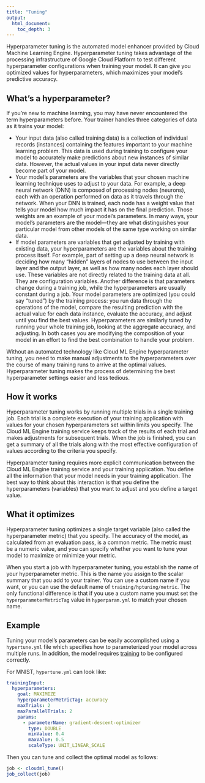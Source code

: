 ```yaml
---
title: "Tuning"
output: 
  html_document:
    toc_depth: 3
---
```


Hyperparameter tuning is the automated model enhancer provided by Cloud Machine Learning Engine. Hyperparameter tuning takes advantage of the processing infrastructure of Google Cloud Platform to test different hyperparameter configurations when training your model. It can give you optimized values for hyperparameters, which maximizes your model's predictive accuracy.

## What's a hyperparameter?

If you're new to machine learning, you may have never encountered the term hyperparameters before. Your trainer handles three categories of data as it trains your model:

- Your input data (also called training data) is a collection of individual records (instances) containing the features important to your machine learning problem. This data is used during training to configure your model to accurately make predictions about new instances of similar data. However, the actual values in your input data never directly become part of your model.
- Your model's parameters are the variables that your chosen machine learning technique uses to adjust to your data. For example, a deep neural network (DNN) is composed of processing nodes (neurons), each with an operation performed on data as it travels through the network. When your DNN is trained, each node has a weight value that tells your model how much impact it has on the final prediction. Those weights are an example of your model's parameters. In many ways, your model's parameters are the model—they are what distinguishes your particular model from other models of the same type working on similar data.
- If model parameters are variables that get adjusted by training with existing data, your hyperparameters are the variables about the training process itself. For example, part of setting up a deep neural network is deciding how many "hidden" layers of nodes to use between the input layer and the output layer, as well as how many nodes each layer should use. These variables are not directly related to the training data at all. They are configuration variables. Another difference is that parameters change during a training job, while the hyperparameters are usually constant during a job.
Your model parameters are optimized (you could say "tuned") by the training process: you run data through the operations of the model, compare the resulting prediction with the actual value for each data instance, evaluate the accuracy, and adjust until you find the best values. Hyperparameters are similarly tuned by running your whole training job, looking at the aggregate accuracy, and adjusting. In both cases you are modifying the composition of your model in an effort to find the best combination to handle your problem.

Without an automated technology like Cloud ML Engine hyperparameter tuning, you need to make manual adjustments to the hyperparameters over the course of many training runs to arrive at the optimal values. Hyperparameter tuning makes the process of determining the best hyperparameter settings easier and less tedious.

## How it works

Hyperparameter tuning works by running multiple trials in a single training job. Each trial is a complete execution of your training application with values for your chosen hyperparameters set within limits you specify. The Cloud ML Engine training service keeps track of the results of each trial and makes adjustments for subsequent trials. When the job is finished, you can get a summary of all the trials along with the most effective configuration of values according to the criteria you specify.

Hyperparameter tuning requires more explicit communication between the Cloud ML Engine training service and your training application. You define all the information that your model needs in your training application. The best way to think about this interaction is that you define the hyperparameters (variables) that you want to adjust and you define a target value.

## What it optimizes

Hyperparameter tuning optimizes a single target variable (also called the hyperparameter metric) that you specify. The accuracy of the model, as calculated from an evaluation pass, is a common metric. The metric must be a numeric value, and you can specify whether you want to tune your model to maximize or minimize your metric.

When you start a job with hyperparameter tuning, you establish the name of your hyperparameter metric. This is the name you assign to the scalar summary that you add to your trainer. You can use a custom name if you want, or you can use the default name of `training/hptuning/metric`. The only functional difference is that if you use a custom name you must set the `hyperparameterMetricTag` value in
`hyperparam.yml` to match your chosen name.

## Example

Tuning your model's parameters can be easily accomplished using a `hypertune.yml` file
which specifies how to parameterized your model across multiple runs. In addition,
the model requires [training](guides-tunning.html) to be configured correctly.

For MNIST, `hypertune.yml` can look like:

```yml
trainingInput:
  hyperparameters:
    goal: MAXIMIZE
    hyperparameterMetricTag: accuracy
    maxTrials: 2
    maxParallelTrials: 2
    params:
      - parameterName: gradient-descent-optimizer
        type: DOUBLE
        minValue: 0.4
        maxValue: 0.5
        scaleType: UNIT_LINEAR_SCALE
```

Then you can tune and collect the optimal model as follows:

```r
job <- cloudml_tune()
job_collect(job)
```
